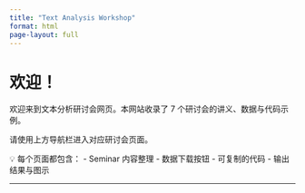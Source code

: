 ```yaml
---
title: "Text Analysis Workshop"
format: html
page-layout: full
---
```


# 欢迎！

欢迎来到文本分析研讨会网页。本网站收录了 7 个研讨会的讲义、数据与代码示例。

请使用上方导航栏进入对应研讨会页面。

💡 每个页面都包含：
- Seminar 内容整理
- 数据下载按钮
- 可复制的代码
- 输出结果与图示

---
